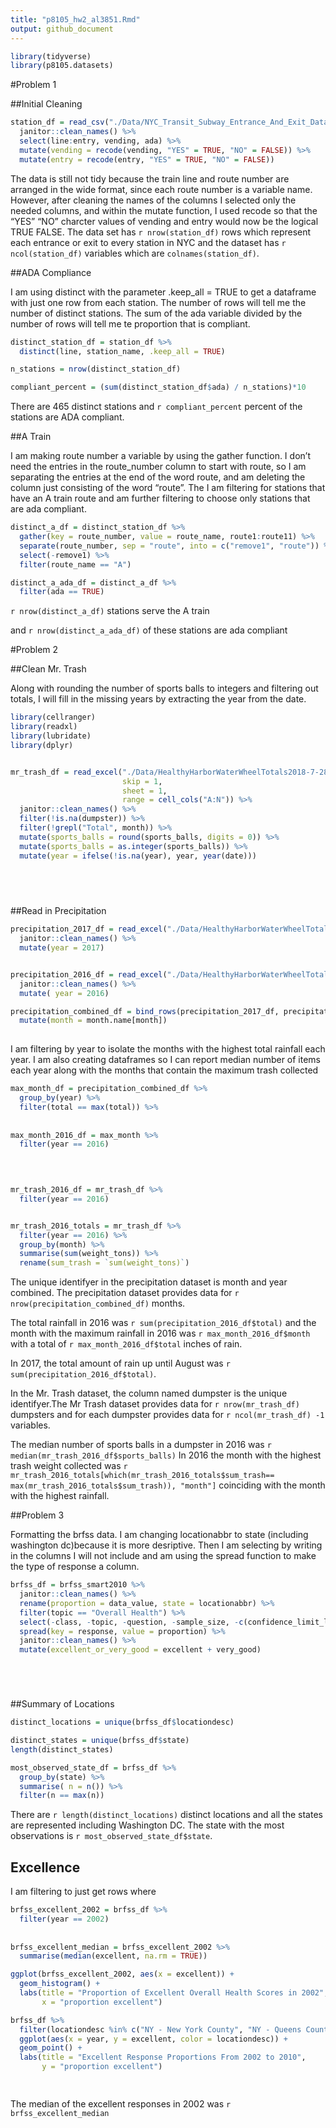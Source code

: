 ```yaml
---
title: "p8105_hw2_al3851.Rmd"
output: github_document
---
```


```r

library(tidyverse)
library(p8105.datasets)

```

#Problem 1

##Initial Cleaning


```r

station_df = read_csv("./Data/NYC_Transit_Subway_Entrance_And_Exit_Data.csv") %>%
  janitor::clean_names() %>%
  select(line:entry, vending, ada) %>%
  mutate(vending = recode(vending, "YES" = TRUE, "NO" = FALSE)) %>%
  mutate(entry = recode(entry, "YES" = TRUE, "NO" = FALSE))


```

The data is still not tidy because the train line and route number are arranged in the wide format, since each route number is a variable name. However, after cleaning the names of the columns I selected only the needed columns, and within the mutate function, I used recode so that the "YES" "NO" charcter values of vending and entry would now be the logical TRUE FALSE. The data set has `r nrow(station_df)` rows which represent each entrance or exit to every station in NYC and the dataset has `r ncol(station_df)` variables which are `colnames(station_df)`. 


##ADA Compliance 

I am using distinct with the parameter .keep_all = TRUE to get a dataframe with just one row from each station.
The number of rows will tell me the number of distinct stations. The sum of the ada variable divided by the number of rows  will tell me te proportion that is compliant.

```r
distinct_station_df = station_df %>%
  distinct(line, station_name, .keep_all = TRUE)

n_stations = nrow(distinct_station_df)

compliant_percent = (sum(distinct_station_df$ada) / n_stations)*10

```

There are 465 distinct stations and `r compliant_percent` percent of the stations are ADA compliant.  

##A Train 

I am making route number a variable by using the gather function. I don't need the entries in the route_number column to start with route, so I am separating the entries at the end of the word route, and am deleting the column just consisting of the word "route". The I am filtering for stations that have an A train route and am further filtering to choose only stations that are ada compliant. 

```r
distinct_a_df = distinct_station_df %>%
  gather(key = route_number, value = route_name, route1:route11) %>%
  separate(route_number, sep = "route", into = c("remove1", "route")) %>%
  select(-remove1) %>%
  filter(route_name == "A")

distinct_a_ada_df = distinct_a_df %>%
  filter(ada == TRUE)

```


`r nrow(distinct_a_df)` stations serve the A train 

and `r nrow(distinct_a_ada_df)` of these stations are ada compliant

#Problem 2 

##Clean Mr. Trash

Along with rounding the number of sports balls to integers and filtering out totals, I will fill in the missing years by extracting the year from the date. 

```r
library(cellranger)
library(readxl)
library(lubridate)
library(dplyr)


mr_trash_df = read_excel("./Data/HealthyHarborWaterWheelTotals2018-7-28.xlsx", 
                         skip = 1, 
                         sheet = 1, 
                         range = cell_cols("A:N")) %>% 
  janitor::clean_names() %>%
  filter(!is.na(dumpster)) %>%
  filter(!grepl("Total", month)) %>%
  mutate(sports_balls = round(sports_balls, digits = 0)) %>%
  mutate(sports_balls = as.integer(sports_balls)) %>%
  mutate(year = ifelse(!is.na(year), year, year(date)))
  


  

```




##Read in Precipitation


```r

precipitation_2017_df = read_excel("./Data/HealthyHarborWaterWheelTotals2018-7-28.xlsx", skip = 1, sheet = 3, range = "A2:B10") %>%
  janitor::clean_names() %>%
  mutate(year = 2017)


precipitation_2016_df = read_excel("./Data/HealthyHarborWaterWheelTotals2017-9-26.xlsx", skip = 1, sheet = 4, range = "A2:B14") %>%
  janitor::clean_names() %>%
  mutate( year = 2016)

precipitation_combined_df = bind_rows(precipitation_2017_df, precipitation_2016_df) %>%
  mutate(month = month.name[month])
  

```



I am filtering by year to isolate the months with the highest total rainfall each year. 
I am also creating dataframes so I can report median number of items each year along with the months that contain the maximum trash collected

```r

max_month_df = precipitation_combined_df %>%
  group_by(year) %>%
  filter(total == max(total)) %>%
  
  
max_month_2016_df = max_month %>%
  filter(year == 2016) 
  

  

mr_trash_2016_df = mr_trash_df %>%
  filter(year == 2016)


mr_trash_2016_totals = mr_trash_df %>%
  filter(year == 2016) %>%
  group_by(month) %>%
  summarise(sum(weight_tons)) %>%
  rename(sum_trash = `sum(weight_tons)`)

```



The unique identifyer in the precipitation dataset is month and year combined. The precipitation dataset provides data for `r nrow(precipitation_combined_df)` months. 

The total rainfall in 2016 was `r sum(precipitation_2016_df$total)` and the month with the maximum rainfall in 2016 was `r max_month_2016_df$month` with a total of `r max_month_2016_df$total` inches of rain. 

In 2017, the total amount of rain up until August was `r sum(precipitation_2016_df$total)`.

In the Mr. Trash dataset, the column named dumpster is the unique identifyer.The Mr Trash dataset provides data for `r nrow(mr_trash_df)` dumpsters and for each dumpster provides data for `r ncol(mr_trash_df) -1` variables.  

The median number of  sports balls in a dumpster in 2016 was `r median(mr_trash_2016_df$sports_balls)` In 2016 the month with the highest trash weight collected was `r mr_trash_2016_totals[which(mr_trash_2016_totals$sum_trash== max(mr_trash_2016_totals$sum_trash)), "month"]` coinciding with the month with the highest rainfall.  


##Problem 3

Formatting the brfss data. I am changing locationabbr to state (including washington dc)because it is more desriptive. Then I am selecting by writing in the columns I will not include and am using the spread function to make the type of response a column. 


```r

brfss_df = brfss_smart2010 %>%
  janitor::clean_names() %>%
  rename(proportion = data_value, state = locationabbr) %>%
  filter(topic == "Overall Health") %>%
  select(-class, -topic, -question, -sample_size, -c(confidence_limit_low:geo_location)) %>%
  spread(key = response, value = proportion) %>%
  janitor::clean_names() %>%
  mutate(excellent_or_very_good = excellent + very_good)






```

##Summary of Locations

```r

distinct_locations = unique(brfss_df$locationdesc)

distinct_states = unique(brfss_df$state)
length(distinct_states)

most_observed_state_df = brfss_df %>%
  group_by(state) %>%
  summarise( n = n()) %>%
  filter(n == max(n))

```


There are `r length(distinct_locations)` distinct locations and all the states are represented including Washington DC. The state with the most observations is `r most_observed_state_df$state`.


## Excellence 

I am filtering to just get rows where 

```r

brfss_excellent_2002 = brfss_df %>%
  filter(year == 2002) 
  
  
brfss_excellent_median = brfss_excellent_2002 %>%
  summarise(median(excellent, na.rm = TRUE))

ggplot(brfss_excellent_2002, aes(x = excellent)) + 
  geom_histogram() +
  labs(title = "Proportion of Excellent Overall Health Scores in 2002",
       x = "proportion excellent")

brfss_df %>%
  filter(locationdesc %in% c("NY - New York County", "NY - Queens County")) %>%
  ggplot(aes(x = year, y = excellent, color = locationdesc)) + 
  geom_point() +
  labs(title = "Excellent Response Proportions From 2002 to 2010", 
       y = "proportion excellent")

  

```

The median of the excellent responses in 2002 was `r brfss_excellent_median`












